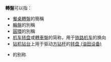{{NoteTA
|1=zh-hans:环岛;zh-tw:圓環;zh-hk:迴旋處;
}}
'''轉盤'''可以指：


* [[餐桌轉盤|餐桌轉盤]]的簡稱
* [[輪盤|輪盤]]的別稱
* [[环形交叉|圓環]]的別稱
* [[机车转盘|机车转盘]]或[[轉車盤|轉車盤]]的简称，用于[[铁路机车|铁路机车]]的换向
* [[钻机|钻机]][[钻台|钻台]]上用于驱动[[方钻杆|方钻杆]]的[[转盘_(油田设备)|转盘 (油田设备)]]
* {{link-en|唱盘|Turntablism}}的别称

{{disambig|CAT=二字消歧义}}